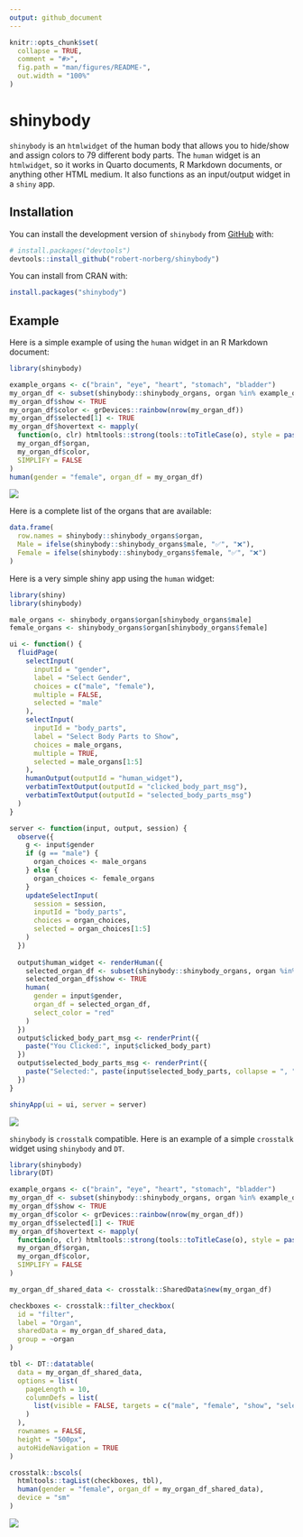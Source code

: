 ```yaml
---
output: github_document
---
```


<!-- README.md is generated from README.Rmd. Please edit that file -->

```r
knitr::opts_chunk$set(
  collapse = TRUE,
  comment = "#>",
  fig.path = "man/figures/README-",
  out.width = "100%"
)
```

# shinybody

<!-- badges: start -->
<!-- badges: end -->

`shinybody` is an `htmlwidget` of the human body that allows you to hide/show and assign colors to 79 different body parts.
The `human` widget is an `htmlwidget`, so it works in Quarto documents, R Markdown documents, or anything other HTML medium.
It also functions as an input/output widget in a `shiny` app. 

## Installation

You can install the development version of `shinybody` from [GitHub](https://github.com/) with:

``` r
# install.packages("devtools")
devtools::install_github("robert-norberg/shinybody")
```

You can install from CRAN with:

```r
install.packages("shinybody")
```

## Example

Here is a simple example of using the `human` widget in an R Markdown document:

```r
library(shinybody)

example_organs <- c("brain", "eye", "heart", "stomach", "bladder")
my_organ_df <- subset(shinybody::shinybody_organs, organ %in% example_organs)
my_organ_df$show <- TRUE
my_organ_df$color <- grDevices::rainbow(nrow(my_organ_df))
my_organ_df$selected[1] <- TRUE
my_organ_df$hovertext <- mapply(
  function(o, clr) htmltools::strong(tools::toTitleCase(o), style = paste("color:", clr)),
  my_organ_df$organ,
  my_organ_df$color,
  SIMPLIFY = FALSE
)
human(gender = "female", organ_df = my_organ_df)
```

<img src="man/figures/README-demo-1.png" />

Here is a complete list of the organs that are available:

```r
data.frame(
  row.names = shinybody::shinybody_organs$organ,
  Male = ifelse(shinybody::shinybody_organs$male, "✅", "❌"),
  Female = ifelse(shinybody::shinybody_organs$female, "✅", "❌")
)
```

Here is a very simple shiny app using the `human` widget:

```r
library(shiny)
library(shinybody)

male_organs <- shinybody_organs$organ[shinybody_organs$male]
female_organs <- shinybody_organs$organ[shinybody_organs$female]

ui <- function() {
  fluidPage(
    selectInput(
      inputId = "gender",
      label = "Select Gender",
      choices = c("male", "female"),
      multiple = FALSE,
      selected = "male"
    ),
    selectInput(
      inputId = "body_parts",
      label = "Select Body Parts to Show",
      choices = male_organs,
      multiple = TRUE,
      selected = male_organs[1:5]
    ),
    humanOutput(outputId = "human_widget"),
    verbatimTextOutput(outputId = "clicked_body_part_msg"),
    verbatimTextOutput(outputId = "selected_body_parts_msg")
  )
}

server <- function(input, output, session) {
  observe({
    g <- input$gender
    if (g == "male") {
      organ_choices <- male_organs
    } else {
      organ_choices <- female_organs
    }
    updateSelectInput(
      session = session,
      inputId = "body_parts",
      choices = organ_choices,
      selected = organ_choices[1:5]
    )
  })
  
  output$human_widget <- renderHuman({
    selected_organ_df <- subset(shinybody::shinybody_organs, organ %in% input$body_parts)
    selected_organ_df$show <- TRUE
    human(
      gender = input$gender,
      organ_df = selected_organ_df,
      select_color = "red"
    )
  })
  output$clicked_body_part_msg <- renderPrint({
    paste("You Clicked:", input$clicked_body_part)
  })
  output$selected_body_parts_msg <- renderPrint({
    paste("Selected:", paste(input$selected_body_parts, collapse = ", "))
  })
}

shinyApp(ui = ui, server = server)
```

<img src="man/figures/README-demo-2.png" />

`shinybody` is `crosstalk` compatible. Here is an example of a simple `crosstalk` widget using `shinybody` and `DT`.

```r
library(shinybody)
library(DT)

example_organs <- c("brain", "eye", "heart", "stomach", "bladder")
my_organ_df <- subset(shinybody::shinybody_organs, organ %in% example_organs)
my_organ_df$show <- TRUE
my_organ_df$color <- grDevices::rainbow(nrow(my_organ_df))
my_organ_df$selected[1] <- TRUE
my_organ_df$hovertext <- mapply(
  function(o, clr) htmltools::strong(tools::toTitleCase(o), style = paste("color:", clr)),
  my_organ_df$organ,
  my_organ_df$color,
  SIMPLIFY = FALSE
)

my_organ_df_shared_data <- crosstalk::SharedData$new(my_organ_df)

checkboxes <- crosstalk::filter_checkbox(
  id = "filter",
  label = "Organ",
  sharedData = my_organ_df_shared_data,
  group = ~organ
)

tbl <- DT::datatable(
  data = my_organ_df_shared_data,
  options = list(
    pageLength = 10,
    columnDefs = list(
      list(visible = FALSE, targets = c("male", "female", "show", "selected", "hovertext"))
    )
  ),
  rownames = FALSE,
  height = "500px",
  autoHideNavigation = TRUE
)

crosstalk::bscols(
  htmltools::tagList(checkboxes, tbl),
  human(gender = "female", organ_df = my_organ_df_shared_data),
  device = "sm"
)
```

<img src="man/figures/README-crosstalk-demo.png" />
